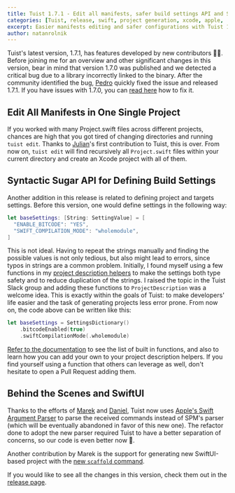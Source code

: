 ```yaml
---
title: Tuist 1.7.1 - Edit all manifests, safer build settings API and SwiftUI projects
categories: [Tuist, release, swift, project generation, xcode, apple, '1.7.1']
excerpt: Easier manifests editing and safer configurations with Tuist 1.7.1
author: natanrolnik
---
```


Tuist's latest version, 1.7.1, has features developed by new contributors 👋🏻. Before joining me for an overview and
other significant changes in this version, bear in mind that version 1.7.0 was published
and we detected a critical bug due to a library incorrectly linked to the binary.
After the community identified the bug, [Pedro](https://www.github.com/pepicrft) quickly fixed the issue and
released 1.7.1. If you have issues with 1.7.0, you can
[read here](https://github.com/tuist/tuist/issues/1249#issuecomment-617275456) how to fix it.

## Edit All Manifests in One Single Project

If you worked with many Project.swift files across different projects, chances are high that you got tired of
changing directories and running `tuist edit`. Thanks to [Julian](https://github.com/julianalonso)'s
first contribution to Tuist, this is over. From now on, `tuist edit` will find recursively all `Project.swift`
files within your current directory and create an Xcode project with all of them.

## Syntactic Sugar API for Defining Build Settings

Another addition in this release is related to defining project and targets settings. Before this version, one would
define settings in the following way:

```swift
let baseSettings: [String: SettingValue] = [
  "ENABLE_BITCODE": "YES",
  "SWIFT_COMPILATION_MODE": "wholemodule",
]
```

This is not ideal. Having to repeat the strings manually and finding the possible values is not only tedious, but also
might lead to errors, since typos in strings are a common problem. Initially, I found myself using a few functions in
my [project description helpers](https://docs.tuist.io/guides/helpers/) to make the settings both type safety and to reduce duplication
of the strings. I raised the topic in the Tuist Slack group and adding these functions to `ProjectDescription` was a
welcome idea. This is exactly within the goals of Tuist: to make developers' life easier and the task of generating
projects less error prone. From now on, the code above can be written like this:

```swift
let baseSettings = SettingsDictionary()
    .bitcodeEnabled(true)
    .swiftCompilationMode(.wholemodule)
```

[Refer to the documentation](https://docs.tuist.io/manifests/project/#settingsdictionary) to see the list of built in
functions, and also to learn how you can add your own to your project description helpers. If you find yourself using a
function that others can leverage as well, don't hesitate to open a Pull Request adding them.

## Behind the Scenes and SwiftUI

Thanks to the efforts of [Marek](https://github.com/fortmarek) and [Daniel](https://github.com/mollyIV),
Tuist now uses [Apple's Swift Argument Parser](https://github.com/apple/swift-argument-parser) to parse the received
commands instead of SPM's parser (which will be eventually abandoned in favor of this new one).
The refactor done to adopt the new parser required Tuist to have a better separation of concerns,
so our code is even better now 💪.

Another contribution by Marek is the support for generating new SwiftUI-based project with the
[new `scaffold` command](https://docs.tuist.io/commands/scaffold/).

If you would like to see all the changes in this version, check them out in the
[release page](https://github.com/tuist/tuist/releases/tag/1.7.0).

